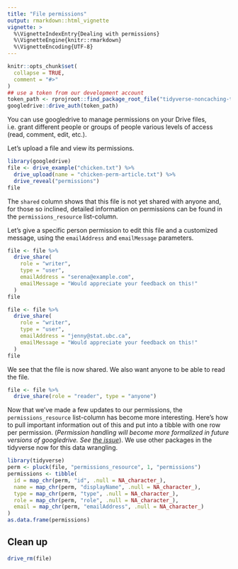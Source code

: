```yaml
---
title: "File permissions"
output: rmarkdown::html_vignette
vignette: >
  %\VignetteIndexEntry{Dealing with permissions}
  %\VignetteEngine{knitr::rmarkdown}
  %\VignetteEncoding{UTF-8}
---
```


```r
knitr::opts_chunk$set(
  collapse = TRUE,
  comment = "#>"
)
## use a token from our development account
token_path <- rprojroot::find_package_root_file("tidyverse-noncaching-token.rds")
googledrive::drive_auth(token_path)
```

You can use googledrive to manage permissions on your Drive files, i.e. grant different people or groups of people various levels of access (read, comment, edit, etc.).

Let's upload a file and view its permissions.

```r
library(googledrive)
file <- drive_example("chicken.txt") %>%
  drive_upload(name = "chicken-perm-article.txt") %>% 
  drive_reveal("permissions")
file
```

The `shared` column shows that this file is not yet shared with anyone and, for those so inclined, detailed information on permissions can be found in the `permissions_resource` list-column.

Let's give a specific person permission to edit this file and a customized message, using the `emailAddress` and `emailMessage` parameters.

```r
file <- file %>%
  drive_share(
    role = "writer",
    type = "user",
    emailAddress = "serena@example.com",
    emailMessage = "Would appreciate your feedback on this!"
  )
file
```

```r
file <- file %>%
  drive_share(
    role = "writer",
    type = "user",
    emailAddress = "jenny@stat.ubc.ca",
    emailMessage = "Would appreciate your feedback on this!"
  )
file
```

We see that the file is now shared. We also want anyone to be able to read the file.

```r
file <- file %>%
  drive_share(role = "reader", type = "anyone")
```

Now that we've made a few updates to our permissions, the `permissions_resource` list-column has become more interesting. Here's how to pull important information out of this and put into a tibble with one row per permission. (*Permission handling will become more formalized in future versions of googledrive. See [the issue](https://github.com/tidyverse/googledrive/issues/180)*). We use other packages in the tidyverse now for this data wrangling.

```r
library(tidyverse)
perm <- pluck(file, "permissions_resource", 1, "permissions")
permissions <- tibble(
  id = map_chr(perm, "id", .null = NA_character_),
  name = map_chr(perm, "displayName", .null = NA_character_),
  type = map_chr(perm, "type", .null = NA_character_),
  role = map_chr(perm, "role", .null = NA_character_),
  email = map_chr(perm, "emailAddress", .null = NA_character_)
)
as.data.frame(permissions)
```

## Clean up

```r
drive_rm(file)
```


